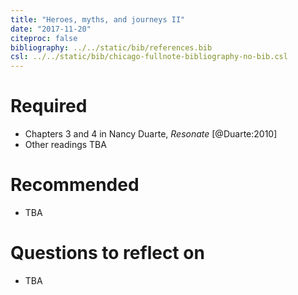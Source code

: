 ```yaml
---
title: "Heroes, myths, and journeys II"
date: "2017-11-20"
citeproc: false
bibliography: ../../static/bib/references.bib
csl: ../../static/bib/chicago-fullnote-bibliography-no-bib.csl
---
```


# Required

- Chapters 3 and 4 in Nancy Duarte, *Resonate* [@Duarte:2010]
- Other readings TBA

# Recommended

- TBA

# Questions to reflect on

-	TBA
